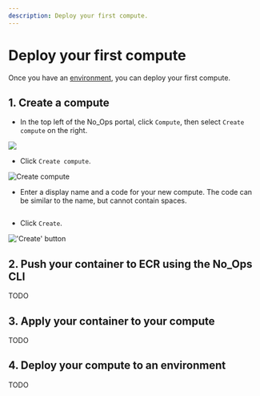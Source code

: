 ```yaml
---
description: Deploy your first compute.
---
```



# Deploy your first compute

Once you have an [environment](./create-environment), you can deploy your first compute.

## 1. Create a compute

- In the top left of the No_Ops portal, click `Compute`, then select `Create compute` on the right.

<Image src="/docs/compute/add_compute.webp" />

- Click `Create compute`.

<Image src="" alt="Create compute" />

- Enter a display name and a code for your new compute. The code can be similar to the name, but cannot contain spaces.

<Image src="" legend="Display name and code" />

- Click `Create`.

<Image src="" alt="'Create' button" />

## 2. Push your container to ECR using the No_Ops CLI

TODO

## 3. Apply your container to your compute

TODO

## 4. Deploy your compute to an environment

TODO
